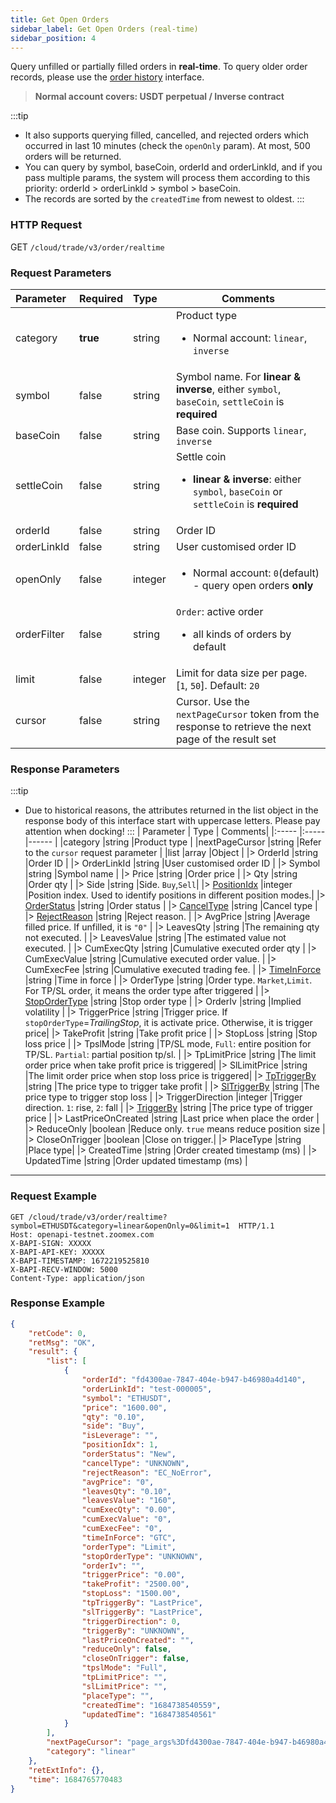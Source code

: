 ```yaml
---
title: Get Open Orders
sidebar_label: Get Open Orders (real-time)
sidebar_position: 4
---
```

Query unfilled or partially filled orders in **real-time**. To query older order records, please use the [order history](order-list#) interface.
> **Normal account covers:  USDT perpetual / Inverse contract**

:::tip
- It also supports querying filled, cancelled, and rejected orders which occurred in last 10 minutes (check the `openOnly` param). At most, 500 orders will be returned.
- You can query by symbol, baseCoin, orderId and orderLinkId, and if you pass multiple params, the system will process them according to this priority: orderId > orderLinkId > symbol > baseCoin.
- The records are sorted by the `createdTime` from newest to oldest.
:::


### HTTP Request
GET `/cloud/trade/v3/order/realtime`

### Request Parameters
| Parameter | Required | Type | Comments|
|:----- |:-------|:-----|------ |
|category |**true** |string |Product type <ul><li>Normal account: `linear`, `inverse`</li></ul>|
|symbol |false |string |Symbol name. For **linear & inverse**, either `symbol`, `baseCoin`, `settleCoin` is **required** |
|baseCoin |false |string |Base coin. Supports `linear`, `inverse`|
|settleCoin |false |string |Settle coin <ul><li><b>linear & inverse</b>: either `symbol`, `baseCoin` or `settleCoin` is **required**</li></ul> |
|orderId |false |string |Order ID |
|orderLinkId |false |string |User customised order ID |
|openOnly |false |integer |<ul><li>Normal account: `0`(default) - query open orders **only**</li></ul>|
|orderFilter |false |string|`Order`: active order<ul><li>all kinds of orders by default</li></ul>|
|limit |false |integer |Limit for data size per page. [`1`, `50`]. Default: `20`|
|cursor |false |string |Cursor. Use the `nextPageCursor` token from the response to retrieve the next page of the result set|

### Response Parameters
:::tip
- Due to historical reasons, the attributes returned in the list object in the response body of this interface start with uppercase letters. Please pay attention when docking!
:::
| Parameter | Type | Comments|
|:----- |:-----|------ |
|category |string |Product type |
|nextPageCursor |string |Refer to the `cursor` request parameter |
|list |array |Object |
|> OrderId  |string |Order ID |
|> OrderLinkId |string |User customised order ID |
|> Symbol |string |Symbol name |
|> Price |string |Order price |
|> Qty |string |Order qty |
|> Side |string |Side. `Buy`,`Sell`|
|> [PositionIdx](../enum#positionidx) |integer |Position index. Used to identify positions in different position modes.|
|> [OrderStatus](../enum#orderstatus) |string |Order status |
|> [CancelType](../enum#canceltype) |string |Cancel type |
|> [RejectReason](../enum#rejectreason) |string |Reject reason. |
|> AvgPrice |string |Average filled price. If unfilled, it is `"0"` |
|> LeavesQty |string |The remaining qty not executed. |
|> LeavesValue |string |The estimated value not executed. |
|> CumExecQty |string |Cumulative executed order qty |
|> CumExecValue |string |Cumulative executed order value. |
|> CumExecFee |string |Cumulative executed trading fee. |
|> [TimeInForce](../enum#timeinforce) |string |Time in force |
|> OrderType |string |Order type. `Market`,`Limit`. For TP/SL order, it means the order type after triggered |
|> [StopOrderType](../enum#stopordertype) |string |Stop order type |
|> OrderIv |string |Implied volatility |
|> TriggerPrice |string |Trigger price. If `stopOrderType`=_TrailingStop_, it is activate price. Otherwise, it is trigger price|
|> TakeProfit |string |Take profit price |
|> StopLoss |string |Stop loss price |
|> TpslMode |string |TP/SL mode, `Full`: entire position for TP/SL. `Partial`: partial position tp/sl. |
|> TpLimitPrice |string |The limit order price when take profit price is triggered|
|> SlLimitPrice |string |The limit order price when stop loss price is triggered|
|> [TpTriggerBy](../enum#triggerby) |string |The price type to trigger take profit |
|> [SlTriggerBy](../enum#triggerby) |string |The price type to trigger stop loss |
|> TriggerDirection |integer |Trigger direction. `1`: rise, `2`: fall |
|> [TriggerBy](../enum#triggerby) |string |The price type of trigger price |
|> LastPriceOnCreated |string |Last price when place the order |
|> ReduceOnly |boolean |Reduce only. `true` means reduce position size |
|> CloseOnTrigger |boolean |Close on trigger.|
|> PlaceType |string |Place type|
|> CreatedTime |string |Order created timestamp (ms) |
|> UpdatedTime |string |Order updated timestamp (ms) |

---

### Request Example

```shell
GET /cloud/trade/v3/order/realtime?symbol=ETHUSDT&category=linear&openOnly=0&limit=1  HTTP/1.1
Host: openapi-testnet.zoomex.com
X-BAPI-SIGN: XXXXX
X-BAPI-API-KEY: XXXXX
X-BAPI-TIMESTAMP: 1672219525810
X-BAPI-RECV-WINDOW: 5000
Content-Type: application/json
```

### Response Example

```json
{
    "retCode": 0,
    "retMsg": "OK",
    "result": {
        "list": [
            {
                "orderId": "fd4300ae-7847-404e-b947-b46980a4d140",
                "orderLinkId": "test-000005",
                "symbol": "ETHUSDT",
                "price": "1600.00",
                "qty": "0.10",
                "side": "Buy",
                "isLeverage": "",
                "positionIdx": 1,
                "orderStatus": "New",
                "cancelType": "UNKNOWN",
                "rejectReason": "EC_NoError",
                "avgPrice": "0",
                "leavesQty": "0.10",
                "leavesValue": "160",
                "cumExecQty": "0.00",
                "cumExecValue": "0",
                "cumExecFee": "0",
                "timeInForce": "GTC",
                "orderType": "Limit",
                "stopOrderType": "UNKNOWN",
                "orderIv": "",
                "triggerPrice": "0.00",
                "takeProfit": "2500.00",
                "stopLoss": "1500.00",
                "tpTriggerBy": "LastPrice",
                "slTriggerBy": "LastPrice",
                "triggerDirection": 0,
                "triggerBy": "UNKNOWN",
                "lastPriceOnCreated": "",
                "reduceOnly": false,
                "closeOnTrigger": false,
                "tpslMode": "Full",
                "tpLimitPrice": "",
                "slLimitPrice": "",
                "placeType": "",
                "createdTime": "1684738540559",
                "updatedTime": "1684738540561"
            }
        ],
        "nextPageCursor": "page_args%3Dfd4300ae-7847-404e-b947-b46980a4d140%26symbol%3D6%26",
        "category": "linear"
    },
    "retExtInfo": {},
    "time": 1684765770483
}
```
